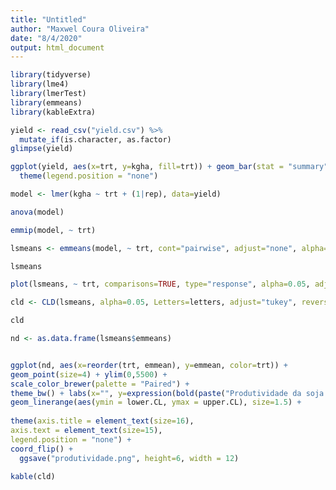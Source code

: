 ```yaml
---
title: "Untitled"
author: "Maxwel Coura Oliveira"
date: "8/4/2020"
output: html_document
---
```



```r
library(tidyverse)
library(lme4)
library(lmerTest)
library(emmeans)
library(kableExtra)
```

```r
yield <- read_csv("yield.csv") %>% 
  mutate_if(is.character, as.factor)
glimpse(yield)
```



```r
ggplot(yield, aes(x=trt, y=kgha, fill=trt)) + geom_bar(stat = "summary", fun.y = "mean") + coord_flip() +
  theme(legend.position = "none")
```





```r
model <- lmer(kgha ~ trt + (1|rep), data=yield)
```



```r
anova(model)
```




```r
emmip(model, ~ trt) 
```



```r
lsmeans <- emmeans(model, ~ trt, cont="pairwise", adjust="none", alpha=0.05)

lsmeans
```


```r
plot(lsmeans, ~ trt, comparisons=TRUE, type="response", alpha=0.05, adjust="none")
```


```r
cld <- CLD(lsmeans, alpha=0.05, Letters=letters, adjust="tukey", reversed = TRUE)

cld 
```

```r
nd <- as.data.frame(lsmeans$emmeans)


ggplot(nd, aes(x=reorder(trt, emmean), y=emmean, color=trt)) + 
geom_point(size=4) + ylim(0,5500) +
scale_color_brewer(palette = "Paired") +
theme_bw() + labs(x="", y=expression(bold(paste("Produtividade da soja (kg ha"^"-2",")")))) +
geom_linerange(aes(ymin = lower.CL, ymax = upper.CL), size=1.5) + 
  
theme(axis.title = element_text(size=16),
axis.text = element_text(size=15),
legend.position = "none") +
coord_flip() +
  ggsave("produtividade.png", height=6, width = 12)
```
```r
kable(cld)
```

